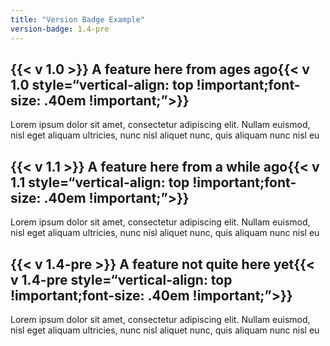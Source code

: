 ```yaml
---
title: "Version Badge Example"
version-badge: 1.4-pre
---
```


## {{< v 1.0 >}} A feature here from ages ago{{< v 1.0 style="vertical-align: top !important;font-size: .40em !important;">}}

Lorem ipsum dolor sit amet, consectetur adipiscing elit. Nullam euismod, nisl
eget aliquam ultricies, nunc nisl aliquet nunc, quis aliquam nunc nisl eu

## {{< v 1.1 >}} A feature here from a while ago{{< v 1.1 style="vertical-align: top !important;font-size: .40em !important;">}}

Lorem ipsum dolor sit amet, consectetur adipiscing elit. Nullam euismod, nisl
eget aliquam ultricies, nunc nisl aliquet nunc, quis aliquam nunc nisl eu

## {{< v 1.4-pre >}} A feature not quite here yet{{< v 1.4-pre style="vertical-align: top !important;font-size: .40em !important;">}}

Lorem ipsum dolor sit amet, consectetur adipiscing elit. Nullam euismod, nisl
eget aliquam ultricies, nunc nisl aliquet nunc, quis aliquam nunc nisl eu
